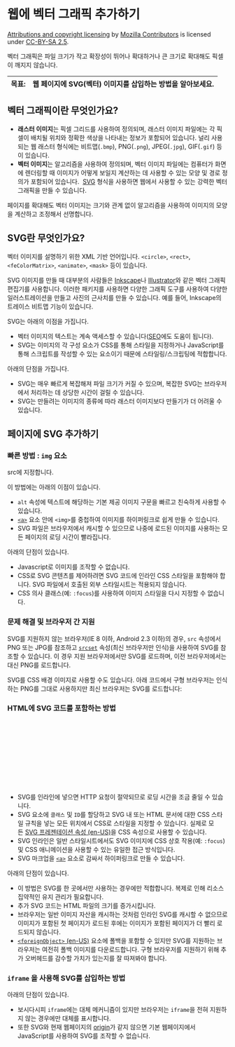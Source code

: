 # 웹에 벡터 그래픽 추가하기

[Attributions and copyright licensing](https://developer.mozilla.org/en-US/docs/MDN/Writing_guidelines/Attrib_copyright_license) by [Mozilla Contributors](https://developer.mozilla.org/en-US/docs/MDN/Community/Roles_teams#contributor) is licensed under [CC-BY-SA 2.5](https://creativecommons.org/licenses/by-sa/2.5/).

벡터 그래픽은 파일 크기가 작고 확장성이 뛰어나 확대하거나 큰 크기로 확대해도 픽셀이 깨지지 않습니다.

| 목표: | 웹 페이지에 SVG(벡터) 이미지를 삽입하는 방법을 알아보세요. |
| ----- | ---------------------------------------------------------- |

## 벡터 그래픽이란 무엇인가요?

- **래스터 이미지**는 픽셀 그리드를 사용하여 정의되며, 래스터 이미지 파일에는 각 픽셀이 배치될 위치와 정확한 색상을 나타내는 정보가 포함되어 있습니다.
  널리 사용되는 웹 래스터 형식에는 비트맵(`.bmp`), PNG(`.png`), JPEG(`.jpg`), GIF(`.gif`) 등이 있습니다.
- **벡터 이미지**는 알고리즘을 사용하여 정의되며, 벡터 이미지 파일에는 컴퓨터가 화면에 렌더링할 때 이미지가 어떻게 보일지 계산하는 데 사용할 수 있는 모양 및 경로 정의가 포함되어 있습니다. 
  [SVG](https://developer.mozilla.org/ko/docs/Glossary/SVG) 형식을 사용하면 웹에서 사용할 수 있는 강력한 벡터 그래픽을 만들 수 있습니다.

페이지를 확대해도 벡터 이미지는 크기와 관계 없이 알고리즘을 사용하여 이미지의 모양을 계산하고 조정해서 선명합니다.

## SVG란 무엇인가요?

벡터 이미지를 설명하기 위한 XML 기반 언어입니다. `<circle>`, `<rect>`, `<feColorMatrix>`, `<animate>`, `<mask>` 등이 있습니다.

SVG 이미지를 만들 때 대부분의 사람들은 [Inkscape](https://inkscape.org/)나 [Illustrator](https://en.wikipedia.org/wiki/Adobe_Illustrator)와 같은 벡터 그래픽 편집기를 사용합니다. 이러한 패키지를 사용하면 다양한 그래픽 도구를 사용하여 다양한 일러스트레이션을 만들고 사진의 근사치를 만들 수 있습니다. 예를 들어, Inkscape의 트레이스 비트맵 기능이 있습니다.

SVG는 아래의 이점을 가집니다.

- 벡터 이미지의 텍스트는 계속 액세스할 수 있습니다([SEO](https://developer.mozilla.org/ko/docs/Glossary/SEO)에도 도움이 됩니다).
- SVG는 이미지의 각 구성 요소가 CSS를 통해 스타일을 지정하거나 JavaScript를 통해 스크립트를 작성할 수 있는 요소이기 때문에 스타일링/스크립팅에 적합합니다.

아래의 단점을 가집니다.

- SVG는 매우 빠르게 복잡해져 파일 크기가 커질 수 있으며, 복잡한 SVG는 브라우저에서 처리하는 데 상당한 시간이 걸릴 수 있습니다.
- SVG는 만들려는 이미지의 종류에 따라 래스터 이미지보다 만들기가 더 어려울 수 있습니다.

## 페이지에 SVG 추가하기

### 빠른 방법 : `img` 요소

src에 지정합니다.

이 방법에는 아래의 이점이 있습니다.

- `alt` 속성에 텍스트에 해당하는 기본 제공 이미지 구문을 빠르고 친숙하게 사용할 수 있습니다.
- [`<a>`](https://developer.mozilla.org/ko/docs/Web/HTML/Element/a) 요소 안에 `<img>`를 중첩하여 이미지를 하이퍼링크로 쉽게 만들 수 있습니다.
- SVG 파일은 브라우저에서 캐시할 수 있으므로 나중에 로드된 이미지를 사용하는 모든 페이지의 로딩 시간이 빨라집니다.

아래의 단점이 있습니다.

- Javascript로 이미지를 조작할 수 없습니다.
- CSS로 SVG 콘텐츠를 제어하려면 SVG 코드에 인라인 CSS 스타일을 포함해야 합니다. SVG 파일에서 호출된 외부 스타일시트는 적용되지 않습니다.
- CSS 의사 클래스(예: `:focus`)를 사용하여 이미지 스타일을 다시 지정할 수 없습니다.

### 문제 해결 및 브라우저 간 지원

SVG를 지원하지 않는 브라우저(IE 8 이하, Android 2.3 이하)의 경우, `src` 속성에서 PNG 또는 JPG를 참조하고 [`srcset`](https://developer.mozilla.org/ko/docs/Web/HTML/Element/img#srcset) 속성(최신 브라우저만 인식)을 사용하여 SVG를 참조할 수 있습니다. 이 경우 지원 브라우저에서만 SVG를 로드하며, 이전 브라우저에서는 대신 PNG를 로드합니다.

SVG를 CSS 배경 이미지로 사용할 수도 있습니다. 아래 코드에서 구형 브라우저는 인식하는 PNG를 그대로 사용하지만 최신 브라우저는 SVG를 로드합니다:

### HTML에 SVG 코드를 포함하는 방법

<svg>를 인라인으로 넣는 방법은 아래의 장점이 있습니다.

- SVG를 인라인에 넣으면 HTTP 요청이 절약되므로 로딩 시간을 조금 줄일 수 있습니다.
- SVG 요소에 `클래스` 및 `ID`를 할당하고 SVG 내 또는 HTML 문서에 대한 CSS 스타일 규칙을 넣는 모든 위치에서 CSS로 스타일을 지정할 수 있습니다. 실제로 모든 [SVG 프레젠테이션 속성 ](https://developer.mozilla.org/en-US/docs/Web/SVG/Attribute)[(en-US)](https://developer.mozilla.org/en-US/docs/Web/SVG/Attribute)을 CSS 속성으로 사용할 수 있습니다.
- SVG 인라인은 일반 스타일시트에서도 SVG 이미지에 CSS 상호 작용(예: `:focus`) 및 CSS 애니메이션을 사용할 수 있는 유일한 접근 방식입니다.
- SVG 마크업을 [`<a>`](https://developer.mozilla.org/ko/docs/Web/HTML/Element/a) 요소로 감싸서 하이퍼링크로 만들 수 있습니다.

아래의 단점이 있습니다.

- 이 방법은 SVG를 한 곳에서만 사용하는 경우에만 적합합니다. 복제로 인해 리소스 집약적인 유지 관리가 필요합니다.
- 추가 SVG 코드는 HTML 파일의 크기를 증가시킵니다.
- 브라우저는 일반 이미지 자산을 캐시하는 것처럼 인라인 SVG를 캐시할 수 없으므로 이미지가 포함된 첫 페이지가 로드된 후에는 이미지가 포함된 페이지가 더 빨리 로드되지 않습니다.
- [`<foreignObject>`](https://developer.mozilla.org/en-US/docs/Web/SVG/Element/foreignObject)[ ](https://developer.mozilla.org/en-US/docs/Web/SVG/Element/foreignObject)[(en-US)](https://developer.mozilla.org/en-US/docs/Web/SVG/Element/foreignObject) 요소에 폴백을 포함할 수 있지만 SVG를 지원하는 브라우저는 여전히 폴백 이미지를 다운로드합니다. 구형 브라우저를 지원하기 위해 추가 오버헤드를 감수할 가치가 있는지를 잘 따져봐야 합니다.

### `iframe` 을 사용해 SVG를 삽입하는 방법

아래의 단점이 있습니다.

- 보시다시피 `iframe`에는 대체 메커니즘이 있지만 브라우저는 `iframe`을 전혀 지원하지 않는 경우에만 대체를 표시합니다.
- 또한 SVG와 현재 웹페이지의 [origin](https://developer.mozilla.org/ko/docs/Glossary/Origin)가 같지 않으면 기본 웹페이지에서 JavaScript를 사용하여 SVG를 조작할 수 없습니다.
